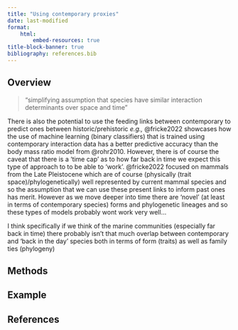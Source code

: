 ```yaml
---
title: "Using contemporary proxies"
date: last-modified
format:
    html:
        embed-resources: true
title-block-banner: true
bibliography: references.bib
---
```


## Overview

> "simplifying assumption that species have similar interaction determinants over space and time"

There is also the potential to use the feeding links between contemporary to predict ones between historic/prehistoric *e.g.,* @fricke2022 showcases how the use of machine learning (binary classifiers) that is trained using contemporary interaction data has a better predictive accuracy than the body mass ratio model from @rohr2010. However, there is of course the caveat that there is a 'time cap' as to how far back in time we expect this type of approach to to be able to 'work'. @fricke2022 focused on mammals from the Late Pleistocene which are of course (physically (trait space)/phylogenetically) well represented by current mammal species and so the assumption that we can use these present links to inform past ones has merit. However as we move deeper into time there are 'novel' (at least in terms of contemporary species) forms and phylogenetic lineages and so these types of models probably wont work very well...

I think specifically if we think of the marine communities (especially far back in time) there probably isn't that much overlap between contemporary and 'back in the day' species both in terms of form (traits) as well as family ties (phylogeny)

## Methods

## Example

## References {.unnumbered}

::: {#refs}
:::